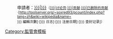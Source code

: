 <noinclude>[[Category:監管會模板]]</noinclude><includeonly></includeonly>
:申請者：[[User:{{{User|{{{1|Example}}}}}}|{{{User|{{{1|Example}}}}}}]]<span class="plainlinks"><small>（[[User talk:{{{User|{{{1|Example}}}}}}|讨论页]]·[[Special:Contributions/{{{User|{{{1|Example}}}}}}|贡献]]·[[Special:DeletedContributions/{{{User|{{{1|Example}}}}}}|已删除的贡献]]·[http://toolserver.org/~soxred93/pcount/index.php?lang=zh&wiki=wikipedia&name={{anchorencode:{{{1|{{{User|Example}}}}}}}} 編輯次數]·[{{fullurl:Special:Log|user={{anchorencode:{{ucfirst:{{{User|{{{1|Example}}}}}}}}}}}} 日志]·[{{fullurl:Special:Listusers|limit=1&username={{urlencode:{{ucfirst:{{{User|{{{1|Example}}}}}}}}}}}} 注册日期]·[{{fullurl:Special:Log/block|page=User:{{urlencode:{{{User|{{{1|Example}}}}}}}}}} 查封记录]）</small>